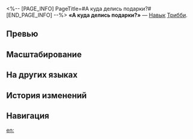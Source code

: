 <%-- [PAGE_INFO]
PageTitle=#А куда делись подарки?#
[END_PAGE_INFO] --%>
{{Навык Инфобокс
|Название         = А куда делись подарки?
|Изображение      = Навык А куда делись подарки?.png
|Персонаж         = Трибби
|Тип              = Навык
|Тэг              = Поддержка
|УронСтойк        = 
|ЭнергияГен       = 30
|Энергия          = 
|Длительность     = 
|Описание         = Получает статус Освящение на 3 хода. Длительность этого статуса уменьшается на 1 ход в начале каждого хода персонажа. Пока Трибби имеет статус Освящение, {{Доп эффект|пробитие всех типов сопротивления}} всех союзников повышается на {{Цвет|Выделенный|12%—26,4%}}.
|Свойство1        = 
|Масштабирование1 = 
}}
'''«А куда делись подарки?»''' — [[Навык]] [[Трибби]].

==Превью==
{{Превью
|Файл = А куда делись подарки? Превью
}}

==Масштабирование==
{{Масштабирование навыка
|12%;13.2%;14.4%;15.6%;16.8%;18%;19.5%;21%;22.5%;24%;25.2%;26.4%;27.6%;28.8%;30%
}}

==На других языках==
{{На других языках
|en   = Where'd the Gifts Go
|zhs  = 礼物都去哪儿了
|zht  = 禮物都去哪裡了
|ja   = プレゼントはどこ？
|ko   = 선물이 다 어디 갔지?
|es   = ¿Dónde están los regalos?
|fr   = En avant les cadeaux
|ru   = А куда делись подарки?
|th   = Where'd the Gifts Go
|vi   = Quà Tặng Đâu Hết Cả Rồi
|de   = Wo sind die Geschenke?
|id   = Where'd the Gifts Go
|pt   = Onde Foram os Presentes
}}

==История изменений==
{{История изменений|3.5}}

==Навигация==
{{Навык Навбокс|Трибби}}

[[en:]]